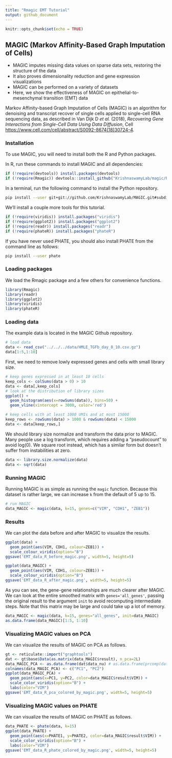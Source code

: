 ```yaml
---
title: "Rmagic EMT Tutorial"
output: github_document
---
```


<!-- README.md is generated from README.Rmd. Please edit that file -->

```r
knitr::opts_chunk$set(echo = TRUE)
```

## MAGIC (Markov Affinity-Based Graph Imputation of Cells)

* MAGIC imputes missing data values on sparse data sets, restoring the structure of the data
* It also proves dimensionality reduction and gene expression visualizations
* MAGIC can be performed on a variety of datasets
* Here, we show the effectiveness of MAGIC on epithelial-to-mesenchymal transition (EMT) data

Markov Affinity-based Graph Imputation of Cells (MAGIC) is an algorithm for denoising and transcript recover of single cells applied to single-cell RNA sequencing data, as described in Van Dijk D *et al.* (2018), *Recovering Gene Interactions from Single-Cell Data Using Data Diffusion*, Cell <https://www.cell.com/cell/abstract/S0092-8674(18)30724-4>.

### Installation

To use MAGIC, you will need to install both the R and Python packages.

In R, run these commands to install MAGIC and all dependencies:

```r
if (!require(devtools)) install.packages(devtools)
if (!require(Rmagic)) devtools::install_github("KrishnaswamyLab/magic/R")
```

In a terminal, run the following command to install the Python repository.

```bash
pip install --user git+git://github.com/KrishnaswamyLab/MAGIC.git#subdirectory=python
```

We'll install a couple more tools for this tutorial.

```r
if (!require(viridis)) install.packages("viridis")
if (!require(ggplot2)) install.packages("ggplot2")
if (!require(readr)) install.packages("readr")
if (!require(phateR)) install.packages("phateR")
```

If you have never used PHATE, you should also install PHATE from the command line as follows:

```bash
pip install --user phate
```

### Loading packages

We load the Rmagic package and a few others for convenience functions.

```r
library(Rmagic)
library(readr)
library(ggplot2)
library(viridis)
library(phateR)
```

### Loading data

The example data is located in the MAGIC Github repository.

```r
# load data
data <- read_csv("../../../data/HMLE_TGFb_day_8_10.csv.gz")
data[1:5,1:10]
```

First, we need to remove lowly expressed genes and cells with small library size.

```r
# keep genes expressed in at least 10 cells
keep_cols <- colSums(data > 0) > 10
data <- data[,keep_cols]
# look at the distribution of library sizes
ggplot() +
  geom_histogram(aes(x=rowSums(data)), bins=50) +
  geom_vline(xintercept = 3000, color='red')
```

```r
# keep cells with at least 1000 UMIs and at most 15000
keep_rows <- rowSums(data) > 1000 & rowSums(data) < 15000
data <- data[keep_rows,]
```

We should library size normalize and transform the data prior to MAGIC. Many people use a log transform, which requires adding a "pseudocount" to avoid log(0). We square root instead, which has a similar form but doesn't suffer from instabilities at zero.

```r
data <- library.size.normalize(data)
data <- sqrt(data)
```

### Running MAGIC

Running MAGIC is as simple as running the `magic` function. Because this dataset is rather large, we can increase `k` from the default of 5 up to 15.

```r
# run MAGIC
data_MAGIC <- magic(data, k=15, genes=c("VIM", "CDH1", "ZEB1"))
```

### Results

We can plot the data before and after MAGIC to visualize the results.

```r
ggplot(data) +
  geom_point(aes(VIM, CDH1, colour=ZEB1)) + 
  scale_colour_viridis(option="B")
ggsave('EMT_data_R_before_magic.png', width=5, height=5)
```

```r
ggplot(data_MAGIC) +
  geom_point(aes(VIM, CDH1, colour=ZEB1)) + 
  scale_colour_viridis(option="B")
ggsave('EMT_data_R_after_magic.png', width=5, height=5)
```

As you can see, the gene-gene relationships are much clearer after MAGIC. We can look at the entire smoothed matrix with `genes='all_genes'`, passing the original result to the argument `init` to avoid recomputing intermediate steps. Note that this matrix may be large and could take up a lot of memory.

```r
data_MAGIC <- magic(data, k=15, genes="all_genes", init=data_MAGIC)
as.data.frame(data_MAGIC)[1:5, 1:10]
```

### Visualizing MAGIC values on PCA

We can visualize the results of MAGIC on PCA as follows.

```r
gt <- reticulate::import("graphtools")
dat <- gt$base$Data(as.matrix(data_MAGIC$result), n_pca=2L)
data_MAGIC_PCA <- as.data.frame(dat$data_nu) # as.data.frame(prcomp(data_MAGIC)$x)
colnames(data_MAGIC_PCA) <- c("PC1", "PC2")
ggplot(data_MAGIC_PCA) +
  geom_point(aes(x=PC1, y=PC2, color=data_MAGIC$result$VIM)) +
  scale_color_viridis(option="B") +
  labs(color="VIM")
ggsave('EMT_data_R_pca_colored_by_magic.png', width=5, height=5)
```

### Visualizing MAGIC values on PHATE

We can visualize the results of MAGIC on PHATE as follows.

```r
data_PHATE <- phate(data, k=15)
ggplot(data_PHATE) +
  geom_point(aes(x=PHATE1, y=PHATE2, color=data_MAGIC$result$VIM)) +
  scale_color_viridis(option="B") +
  labs(color="VIM")
ggsave('EMT_data_R_phate_colored_by_magic.png', width=5, height=5)
```

